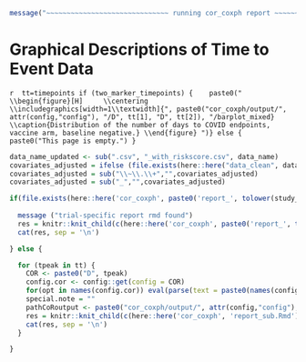 <!-- ```{r, echo=FALSE} -->
<!-- here::i_am("cor_coxph/report.Rmd") -->
<!-- ``` -->



```r
message("~~~~~~~~~~~~~~~~~~~~~~~~~~~~~~ running cor_coxph report ~~~~~~~~~~~~~~~~~~~~~~~~~~~~~~~")
```


# Graphical Descriptions of Time to Event Data {#cor-graphical-time-to-event}

`r 
tt=timepoints
if (two_marker_timepoints) { 
  paste0("
\\begin{figure}[H]
    \\centering
    \\includegraphics[width=1\\textwidth]{", paste0("cor_coxph/output/", attr(config,"config"), "/D", tt[1], "D", tt[2]), "/barplot_mixed}
    \\caption{Distribution of the number of days to COVID endpoints, vaccine arm, baseline negative.}
\\end{figure}
")} else {
  paste0("This page is empty.")
}
`


<!-- latex variables that may be used in report_sub -->
<!-- \newif\ifCOVE -->
<!-- \newif\ifENSEMBLE -->
<!-- `r paste0("\\", study_name_code, "true")`  -->



```r

data_name_updated <- sub(".csv", "_with_riskscore.csv", data_name)
covariates_adjusted = ifelse (file.exists(here::here("data_clean", data_name_updated)), covariates_riskscore, covariates_norisksco)
covariates_adjusted = sub("\\~\\.\\+","",covariates_adjusted)
covariates_adjusted = sub("_","",covariates_adjusted)

if(file.exists(here::here('cor_coxph', paste0('report_', tolower(study_name), '.Rmd')))) {
  
  message ("trial-specific report rmd found")
  res = knitr::knit_child(c(here::here('cor_coxph', paste0('report_', tolower(study_name), '.Rmd'))), quiet = TRUE)
  cat(res, sep = '\n')

} else {

  for (tpeak in tt) {
    COR <- paste0("D", tpeak)
    config.cor <- config::get(config = COR)
    for(opt in names(config.cor)) eval(parse(text = paste0(names(config.cor[opt])," <- config.cor[[opt]]")))
    special.note = ""
    pathCoRoutput <- paste0("cor_coxph/output/", attr(config,"config"), "/", COR)
    res = knitr::knit_child(c(here::here('cor_coxph', 'report_sub.Rmd')), quiet = TRUE)
    cat(res, sep = '\n')
  }

}
```

